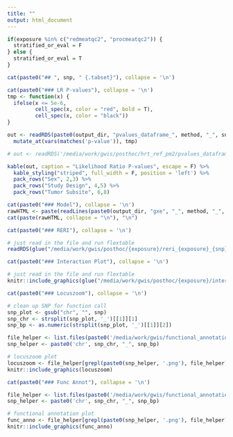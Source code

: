 ---
title: ""
output: html_document
---

<!-- ```{r, include = F, echo = F} -->
<!-- # snp <- paste0("chr", gsub("\\:", "\\_", snp)) -->
<!-- outdir <- paste0("/media/work/gwis/posthoc/", exposure, "/") -->

<!-- # to indicate if SNP coding was flipped to reflect risk allele when E = 0 (using interaction models with basic covariates) -->
<!-- tmp_flipped <- readRDS(paste0(outdir, "lm_g_maineffects.rds")) %>%  -->
<!--   mutate(coeffs = as.numeric(as.character(coeffs))) %>%  -->
<!--   filter(coeffs >= 0) -->

<!-- snp_info <- unlist(strsplit(gsub("chr", "", snp), split = "_")) -->

<!-- if(snp %in% tmp_flipped$snps) { -->
<!--   risk_allele <- snp_info[4] -->
<!-- } else { -->
<!--   risk_allele <- snp_info[3] -->
<!-- } -->
<!-- ``` -->


``` {r}
if(exposure %in% c("redmeatqc2", "procmeatqc2")) {
  stratified_or_eval = F
} else {
  stratified_or_eval = T
}

```



``` {r, results = 'asis'}
cat(paste0("## ", snp, " {.tabset}"), collapse = '\n')
```

```{r, results = 'asis'}
cat(paste0("### LR P-values"), collapse = '\n')
tmp <- function(x) {
  ifelse(x <= 5e-6,
         cell_spec(x, color = "red", bold = T),
         cell_spec(x, color = "black"))
}

out <- readRDS(paste0(output_dir, "pvalues_dataframe_", method, "_", snp, "_", exposure, ".rds")) %>%
  mutate_at(vars(matches('p-value')), tmp)

# out <- readRDS('/media/work/gwis/posthoc/hrt_ref_pm2/pvalues_dataframe_chiSq2df_chr6_117823508_T_C_hrt_ref_pm2.rds')

kable(out, caption = "Likelihood Ratio P-values", escape = F) %>%
  kable_styling("striped", full_width = F, position = 'left') %>%
  pack_rows("Sex", 2,3) %>%
  pack_rows("Study Design", 4,5) %>%
  pack_rows("Tumor Subsite", 6,8)
```


```{r, results = 'asis'}
cat(paste0("### Model"), collapse = '\n')
rawHTML <- paste(readLines(paste0(output_dir, "gxe", "_", method, "_", snp, "_", exposure, "_", "covariate_sets.html")))
cat(paste(rawHTML, collapse = "\n"), "\n")
```



```{r, echo = F, results = 'asis'}
cat(paste0("### RERI"), collapse = '\n')
```
```{r}
# just read in the file and run flextable
readRDS(glue("/media/work/gwis/posthoc/{exposure}/reri_{exposure}_{snp}_{glue_collapse(covariates, sep = '_')}.rds"))

```


```{r, echo = F, results = 'asis'}
cat(paste0("### Interaction Plot"), collapse = '\n')
```
```{r, out.width = '125%'}
# just read in the file and run flextable
knitr::include_graphics(glue("/media/work/gwis/posthoc/{exposure}/interaction_plot_{exposure}_{snp}_{glue_collapse(covariates, sep = '_')}.png"))

```

```{r, echo = F, results = 'asis'}
cat(paste0("### Locuszoom"), collapse = '\n')
```

```{r}
# clean up SNP for function call 
snp_plot <- gsub("chr", "", snp)
snp_chr <- strsplit(snp_plot, '_')[[1]][1]
snp_bp <- as.numeric(strsplit(snp_plot, '_')[[1]][2])

file_helper <- list.files(paste0('/media/work/gwis/functional_annotation_out/', exposure), recursive = T, full.names = T)
snp_helper <- paste0('chr', snp_chr, "_", snp_bp)

# locuszoom plot
locuszoom <- file_helper[grepl(paste0(snp_helper, '.png'), file_helper) &  grepl("locuszoom", file_helper) & grepl(method, file_helper)]
knitr::include_graphics(locuszoom)

```


```{r, echo = F, results = 'asis'}
cat(paste0("### Func Annot"), collapse = '\n')
```
```{r}
file_helper <- list.files(paste0('/media/work/gwis/functional_annotation_out/', exposure), recursive = T, full.names = T)
snp_helper <- paste0('chr', snp_chr, "_", snp_bp)

# functional annotation plot
func_anno <- file_helper[grepl(paste0(snp_helper, '.png'), file_helper) & !grepl("locuszoom", file_helper) & grepl(method, file_helper)]
knitr::include_graphics(func_anno)
```







